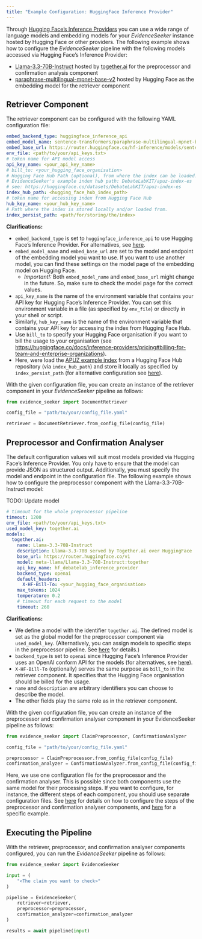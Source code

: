```yaml
---
title: "Example Configuration: HuggingFace Inference Provider"
---
```


Through [Hugging Face’s Inference Providers](https://huggingface.co/docs/inference-providers/en/index) you can use a wide range of language models and embedding models for your *EvidenceSeeker* instance hosted by Hugging Face or other providers. The following example shows how to configure the *EvidenceSeeker* pipeline with the following models accessed via Hugging Face’s Inference Provider:

<!--
TODO: Currently, the 70B model is not available due to imprecise pricing over together.ai. (Although the 3b model works fine)
-->

+ [Llama-3.3-70B-Instruct](https://huggingface.co/meta-llama/Llama-3.3-70B-Instruct) hosted by [together.ai](https://www.together.ai/inference) for the preprocessor and confirmation analysis component
+ [paraphrase-multilingual-mpnet-base-v2](https://huggingface.co/sentence-transformers/paraphrase-multilingual-mpnet-base-v2) hosted by Hugging Face as the embedding model for the retriever component

## Retriever Component

The retriever component can be configured with the following YAML configuration file:

```yaml
embed_backend_type: huggingface_inference_api
embed_model_name: sentence-transformers/paraphrase-multilingual-mpnet-base-v2
embed_base_url: https://router.huggingface.co/hf-inference/models/sentence-transformers/paraphrase-multilingual-mpnet-base-v2
env_file: <path/to/your/api_keys.txt>
# token name for API model access
api_key_name: <your_api_key_name>
# bill_to: <your_hugging_face_organisation>
# Hugging Face Hub Path (optional), from where the index can be loaded. We use
# EvidenceSeeker's example index hub path: DebateLabKIT/apuz-index-es
# see: https://huggingface.co/datasets/DebateLabKIT/apuz-index-es
index_hub_path: <hugging_face_hub_index_path>
# token name for accessing index from Hugging Face Hub
hub_key_name: <your_hub_key_name>
# Path where the index is stored locally and/or loaded from.
index_persist_path: <path/for/storing/the/index>
```

**Clarifications:**

+ `embed_backend_type` is set to `huggingface_inference_api` to use Hugging Face’s Inference Provider. For alternatives, see [here](./advanced_configuration.qmd#embedding-model).
+ `embed_model_name` and `embed_base_url` are set to the model and endpoint of the embedding model you want to use. If you want to use another model, you can find these settings on the model page of the embedding model on Hugging Face.
    + *Important!:* Both `embed_model_name` and `embed_base_url` might change in the future. So, make sure to check the model page for the correct values.
+ `api_key_name` is the name of the environment variable that contains your API key for Hugging Face’s Inference Provider. You can set this environment variable in a file (as specified by `env_file`) or directly in your shell or script.
+ Similarly, `hub_key_name` is the name of the environment variable that contains your API key for accessing the index from Hugging Face Hub.
+ Use `bill_to` to specify your Hugging Face organisation if you want to bill the usage to your organisation (see <https://huggingface.co/docs/inference-providers/pricing#billing-for-team-and-enterprise-organizations>).
+ Here, were load the [APUZ example index](https://huggingface.co/datasets/DebateLabKIT/apuz-index-es) from a Hugging Face Hub repository (via `index_hub_path`) and store it locally as specified by `index_persist_path` (for alternative configuration see [here](./advanced_configuration.qmd#knowledge-base)).

With the given configuration file, you can create an instance of the retriever component in your *EvidenceSeeker* pipeline as follows:

```python
from evidence_seeker import DocumentRetriever

config_file = "path/to/your/config_file.yaml"

retriever = DocumentRetriever.from_config_file(config_file)
```

## Preprocessor and Confirmation Analyser

The default configuration values will suit most models provided via Hugging Face’s Inference Provider. You only have to ensure that the model can provide JSON as structured output. Additionally, you must specify the model and endpoint in the configuration file. The following example shows how to configure the preprocessor component with the Llama-3.3-70B-Instruct model:

TODO: Update model

```yaml
# timeout for the whole preprocessor pipeline
timeout: 1200
env_file: <path/to/your/api_keys.txt>
used_model_key: together.ai
models:
  together.ai:
    name: Llama-3.3-70B-Instruct
    description: Llama-3.3-70B served by Together.ai over HuggingFace
    base_url: https://router.huggingface.co/v1
    model: meta-llama/Llama-3.3-70B-Instruct:together
    api_key_name: hf_debatelab_inference_provider
    backend_type: openai
    default_headers: 
      X-HF-Bill-To: <your_hugging_face_organisation>
    max_tokens: 1024
    temperature: 0.2
    # timeout for each request to the model
    timeout: 260
```

**Clarifications:**

+ We define a model with the identifier `together.ai`. The defined model is set as the global model for the preprocessor component via `used_model_key`. (Alternatively, you can assign models to specific steps in the preprocessor pipeline. See [here](./advanced_configuration.qmd#step-configurations) for details.)
+ `backend_type` is set to `openai` since Hugging Face’s Inference Provider uses an OpenAI conform API for the models (for alternatives, see [here](./advanced_configuration.qmd#models)).
+ `X-HF-Bill-To` (optionally) serves the same purpose as `bill_to` in the retriever component. It specifies that the Hugging Face organisation should be billed for the usage.
+ `name` and `description` are arbitrary identifiers you can choose to describe the model.
+ The other fields play the same role as in the retriever component. 

With the given configuration file, you can create an instance of the preprocessor and confirmation analyser component in your EvidenceSeeker pipeline as follows:

```python
from evidence_seeker import ClaimPreprocessor, ConfirmationAnalyzer

config_file = "path/to/your/config_file.yaml"

preprocessor = ClaimPreprocessor.from_config_file(config_file)
confirmation_analyzer = ConfirmationAnalyzer.from_config_file(config_file)
```

Here, we use one configuration file for the preprocessor and the confirmation analyser. This is possible since both components use the same model for their processing steps. If you want to configure, for instance, the different steps of each component, you should use separate configuration files. See [here](./advanced_configuration.qmd#step-configurations) for details on how to configure the steps of the preprocessor and confirmation analyser components, and [here](./example_local_models.qmd) for a specific example. 

## Executing the Pipeline

With the retriever, preprocessor, and confirmation analyser components configured, you can run the *EvidenceSeeker* pipeline as follows:

```python
from evidence_seeker import EvidenceSeeker

input = (
    "<The claim you want to check>"
)

pipeline = EvidenceSeeker(
    retriever=retriever,
    preprocessor=preprocessor,
    confirmation_analyzer=confirmation_analyzer
)

results = await pipeline(input)
```
